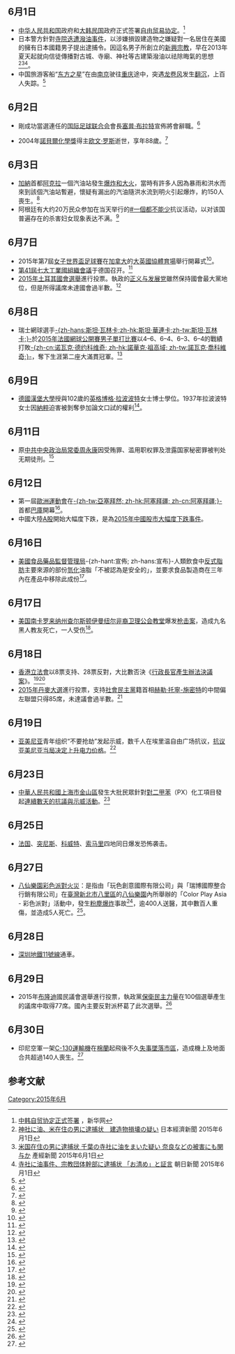 <noinclude>{{monthInNews|2015|6}}</noinclude>
{{noteTA
|1=zh-tw:七大工業國組織; zh-hans:七国集团; zh-hant:七大工業國組織;
}}
==6月1日==
* [[中华人民共和国|中华人民共和国]]政府和[[大韩民国|大韩民国]]政府正式签署[[中韩自由贸易区|自由贸易协定]]。<ref>[http://www.sh.xinhuanet.com/2015-06/01/c_134287737.htm 中韩自贸协定正式签署] {{Wayback|url=http://www.sh.xinhuanet.com/2015-06/01/c_134287737.htm |date=20150609063533 }}，新华网</ref>
* 日本警方針對[[日本寺院迭遭潑油事件|寺院迭遭潑油事件]]，以涉嫌損毀建造物之嫌疑對一名居住在美國的擁有日本國籍男子提出逮捕令。因這名男子所創立的[[新興宗教|新興宗教]]，早在2013年夏天起就向信徒傳播對古城、寺廟、神社等古建築潑油以祛除晦氣的思想<ref>[http://www.nikkei.com/article/DGXLASDG01H3C_R00C15A6CC0000/ 神社に油、米在住の男に逮捕状　建造物損壊の疑い] {{Wayback|url=http://www.nikkei.com/article/DGXLASDG01H3C_R00C15A6CC0000/ |date=20150602094056 }} 日本經濟新聞 2015年6月1日</ref><ref>[http://www.sankei.com/affairs/news/150601/afr1506010005-n1.html 米国在住の男に逮捕状 千葉の寺社に油をまいた疑い 奈良などの被害にも関与か] {{Wayback|url=http://www.sankei.com/affairs/news/150601/afr1506010005-n1.html |date=20150601094553 }} 產經新聞 2015年6月1日</ref><ref>[http://www.asahi.com/articles/ASH6105W4H50PTIL01D.html 寺社に油事件、宗教団体幹部に逮捕状 「お清め」と証言] {{Wayback|url=http://www.asahi.com/articles/ASH6105W4H50PTIL01D.html |date=20150601235254 }} 朝日新聞 2015年6月1日</ref>。
* 中国旅游客船“[[東方之星_(重慶)|东方之星]]”在由[[南京|南京]]驶往[[重庆|重庆]]途中，突遇[[龙卷风|龙卷风]]发生[[东方之星倾覆事故|翻沉]]，上百人失踪。<ref>{{cite web|url=http://news.xinhuanet.com/politics/2015-06/02/c_1115477644.htm|title=习近平对东方之星旅游客船翻沉事件作出重要指示|publisher=新华网|accessdate=2015-06-02|date=2015-06-02|archive-date=2015-06-05|archive-url=https://web.archive.org/web/20150605120225/http://news.xinhuanet.com/politics/2015-06/02/c_1115477644.htm|dead-url=no}}</ref>

==6月2日==
*剛成功當選連任的[[国际足球联合会|国际足球联合会]]會長[[塞普·布拉特|塞普·布拉特]]宣佈將會辭職。<ref>{{Cite news |url=http://www.bbc.com/sport/0/football/32982449 |title=Fifa: Sepp Blatter to quit as president amid corruption scandal |work=BBC News |date=2015-06-02 |accessdate=2015-06-02 |archive-date=2015-11-01 |archive-url=https://web.archive.org/web/20151101074808/http://www.bbc.com/sport/0/football/32982449 |dead-url=no }}</ref>

*2004年[[諾貝爾化學獎|諾貝爾化學獎]]得主[[欧文·罗斯|欧文·罗斯]]逝世，享年88歲。<ref>{{Cite news |url=http://www.nobelprize.org/nobel_prizes/chemistry/laureates/2004/rose-bio.html?utm_source=facebook&utm_medium=social&utm_campaign=facebook_page |title=Irwin Rose - Biographical |work=Nobelprize,org |date=2015-06-02 |accessdate=2015-06-03 |archive-date=2015-06-18 |archive-url=https://web.archive.org/web/20150618084346/http://www.nobelprize.org/nobel_prizes/chemistry/laureates/2004/rose-bio.html?utm_source=facebook&utm_medium=social&utm_campaign=facebook_page |dead-url=no }}</ref>

==6月3日==
*[[加納|加納]]首都[[阿克拉|阿克拉]]一個汽油站發生[[2015年阿克拉加油站爆炸火災|爆炸和大火]]，當時有許多人因為暴雨和洪水而來到該個汽油站暫避，懷疑有漏出的汽油隨洪水流到明火引起爆炸，約150人喪生。<ref>{{Cite news |url=http://www.bbc.com/news/world-africa-33021625 |title=Ghana petrol station inferno: Accra witnesses questioned |work=BBC News |date=2015-06-05 |accessdate=2015-06-05 |archive-date=2015-06-08 |archive-url=https://web.archive.org/web/20150608001646/http://www.bbc.com/news/world-africa-33021625 |dead-url=no }}</ref>
*阿根廷有大约20万民众参加在当天举行的[[一個都不能少_(抗議活動)|#一個都不能少]]抗议活动，以对该国普遍存在的杀害妇女现象表达不满。<ref>{{cite web | title=Argentina: 200,000 rally against femicide and domestic violence in Buenos Aires | url=http://www.ibtimes.co.uk/argentina-200000-rally-against-femicide-domestic-violence-buenos-aires-1504391 | first=Tom | last=Porter | date=2015-06-04 | work=國際財經時報 | accessdate=2015-07-19 | language=en | archive-date=2015-07-26 | archive-url=https://web.archive.org/web/20150726071220/http://www.ibtimes.co.uk/argentina-200000-rally-against-femicide-domestic-violence-buenos-aires-1504391 | dead-url=no }}</ref>

==6月7日==
*2015年第7屆[[2015年女子世界杯足球赛|女子世界盃足球賽]]在[[加拿大|加拿大]]的[[大英國協體育場|大英國協體育場]]舉行開幕式<ref>{{cite news | title = 加拿大女足世界杯开幕式 麦克拉克兰精彩献唱 | publisher = 腾讯体育 | url = http://sports.qq.com/a/20150607/003137.htm | date = 2015-06-07 | accessdate = 2015-06-07 | language = zh-hans | archive-date = 2015-06-18 | archive-url = https://web.archive.org/web/20150618104932/http://sports.qq.com/a/20150607/003137.htm | dead-url = no }}</ref>。
*[[第41屆七大工業國組織會議|第41屆七大工業國組織會議]]于德国召开。<ref>{{cite news|title=七国峰会开幕 坚决反对俄国“侵略行为”|url=http://www.bbc.co.uk/zhongwen/simp/world/2015/06/150607_g7_open|accessdate=2015-06-07|publisher=BBC中文网|date=2015-06-07}}</ref>
*[[2015年6月土耳其大選|2015年土耳其國會選舉]]進行投票。執政的[[正义与发展党_(土耳其)|正义与发展党]]雖然保持國會最大黨地位，但是所得議席未達國會過半數。<ref>{{Cite news |url=http://www.bbc.com/news/world-europe-33043812 |title=Turkey's AKP faces challenge to form government |work=BBC News |date=2015-06-08 |accessdate=2015-06-08 |archive-date=2015-06-08 |archive-url=https://web.archive.org/web/20150608051447/http://www.bbc.com/news/world-europe-33043812 |dead-url=no }}</ref>

==6月8日==
*瑞士網球選手[[斯坦·瓦林卡|-{zh-hans:斯坦·瓦林卡;zh-hk:斯坦·華連卡;zh-tw:斯坦·瓦林卡;}-]]於[[2015年法國網球公開賽男子單打比賽|2015年法國網球公開賽男子單打比賽]]以4–6、6–4、6–3、6–4的戰績打敗[[諾瓦克·喬科維奇|-{zh-cn:诺瓦克·德约科维奇; zh-hk:諾華克·祖高域; zh-tw:諾瓦克·喬科維奇;}-]]，奪下生涯第二座大滿貫冠軍。<ref>{{cite news|url=http://www.appledaily.com.tw/realtimenews/article/sports/20150608/624649/%E6%B3%95%E7%B6%B2%E7%94%B7%E5%96%AE%E6%B1%BA%E8%B3%BD%E5%A4%A7%E7%88%86%E5%86%B7%E9%96%80%EF%BC%81%E7%93%A6%E6%9E%97%E5%8D%A13%E6%AF%941%E5%85%8B%E7%90%83%E7%8E%8B%E9%A6%96%E5%A5%AA%E6%B3%95%E7%B6%B2%E5%86%A0%E8%BB%8D|title=法網男單決賽大爆冷門！瓦林卡3比1克球王首奪法網冠軍|author=詹健全|work=[[蘋果日報_(台灣)|蘋果日報]]|publisher=[[壹傳媒|壹傳媒]]|date=2015-06-08|accessdate=2015-06-08|archive-date=2015-06-12|archive-url=https://web.archive.org/web/20150612232530/http://www.appledaily.com.tw/realtimenews/article/sports/20150608/624649/%E6%B3%95%E7%B6%B2%E7%94%B7%E5%96%AE%E6%B1%BA%E8%B3%BD%E5%A4%A7%E7%88%86%E5%86%B7%E9%96%80%EF%BC%81%E7%93%A6%E6%9E%97%E5%8D%A13%E6%AF%941%E5%85%8B%E7%90%83%E7%8E%8B%E9%A6%96%E5%A5%AA%E6%B3%95%E7%B6%B2%E5%86%A0%E8%BB%8D/|dead-url=no}}</ref>

== 6月9日 ==
*[[德國|德國]][[漢堡大學|漢堡大學]]授與102歲的[[英格博格·拉波波特|英格博格·拉波波特]]女士博士學位。1937年拉波波特女士因[[納粹德國|納粹]]迫害被剝奪參加論文口試的權利<ref>{{cite news | title = 102歲德國婦女獲漢堡大學博士學位 | publisher = [[BBC|BBC中文網]] | url = http://www.bbc.com/zhongwen/trad/world/2015/06/150609_oldest_phd | date = 2015-06-10 | accessdate = 2015-06-10 | language = zh-hant | archive-date = 2015-08-03 | archive-url = https://web.archive.org/web/20150803100333/http://www.bbc.com/zhongwen/trad/world/2015/06/150609_oldest_phd | dead-url = no }}</ref>。

== 6月11日 ==
*原[[中共中央政治局常委|中共中央政治局常委]][[周永康|周永康]]因受贿罪、滥用职权罪及泄露国家秘密罪被判处无期徒刑。<ref>{{Cite web |url=http://news.xinhuanet.com/legal/2015-06/11/c_1115590304.htm |title=周永康一审被判处无期徒刑 |accessdate=2015-06-11 |archive-date=2015-06-13 |archive-url=https://web.archive.org/web/20150613023443/http://news.xinhuanet.com/legal/2015-06/11/c_1115590304.htm |dead-url=no }}</ref>

== 6月12日 ==
* 第一屆[[歐洲運動會|歐洲運動會]]在[[亞塞拜然|-{zh-tw:亞塞拜然; zh-hk:阿塞拜疆; zh-cn:阿塞拜疆;}-]]首都[[巴庫|巴庫]]開幕<ref>{{cite news | title = 第一屆歐洲運動會在阿塞拜疆開幕 | publisher = [[BBC|BBC中文網]] | url = http://www.bbc.com/zhongwen/trad/world/2015/06/150613_european_games_open | date = 2015-06-12 | accessdate = 2015-06-13 | language = zh-hant | archive-date = 2015-08-03 | archive-url = https://web.archive.org/web/20150803195314/http://www.bbc.com/zhongwen/trad/world/2015/06/150613_european_games_open | dead-url = no }}</ref>。
* 中國大陸[[A股|A股]]開始大幅度下跌，是為[[2015年中國股市大幅度下跌事件|2015年中國股市大幅度下跌事件]]。

== 6月16日 ==
* [[美國食品藥品監督管理局|美國食品藥品監督管理局]]-{zh-hant:宣佈; zh-hans:宣布}-人類飲食中[[反式脂肪|反式脂肪]]主要來源的部份[[氫化|氫化]]油脂「不被認為是安全的」，並要求食品製造商在三年內在產品中移除此成份<ref>{{cite web | title = The FDA takes step to remove artificial trans fats in processed foods | url = http://www.fda.gov/NewsEvents/Newsroom/PressAnnouncements/ucm451237.htm | publisher = [[美國食品藥品監督管理局|美國食品藥品監督管理局]] | date = 2015-06-16 | accessdate = 2015-06-16 | language = en | archive-date = 2015-06-16 | archive-url = https://web.archive.org/web/20150616215950/http://www.fda.gov/NewsEvents/Newsroom/PressAnnouncements/ucm451237.htm | dead-url = no }}</ref>。

== 6月17日 ==
*[[美国|美国]][[南卡罗来纳州|南卡罗来纳州]][[查尔斯顿_(南卡罗来纳州)|查尔斯顿]][[伊曼纽尔非裔卫理公会教堂|伊曼纽尔非裔卫理公会教堂]]爆发[[2015年南卡罗莱纳州查尔斯顿枪击案|枪击案]]，造成九名黑人教友死亡，一人受伤<ref name=appletw>{{cite news|author1=桂家齊 (翻譯)|title=【更新】美非裔教堂遭槍擊9死　警：應為仇殺事件|url=http://www.appledaily.com.tw/realtimenews/article/new/20150618/631282/|accessdate=2015-06-18|agency=[[台灣蘋果日報|台灣蘋果日報]]|date=2015-06-18|archive-date=2015-06-18|archive-url=https://web.archive.org/web/20150618131333/http://www.appledaily.com.tw/realtimenews/article/new/20150618/631282/|dead-url=no}}</ref>。

== 6月18日 ==
* [[香港立法會|香港立法會]]以8票支持、28票反對，大比數否決《[[2016年及2017年香港政治制度改革#.E8.A1.A8.E6.B1.BA|行政長官產生辦法決議案]]》。<ref>{{Cite web |url=http://hk.apple.nextmedia.com/realtime/news/20150618/53868794 |title=【政改否決】立會大比數否決方案 28票反對8票贊成 |accessdate=2015-06-18 |archive-date=2016-03-04 |archive-url=https://web.archive.org/web/20160304120703/http://hk.apple.nextmedia.com/realtime/news/20150618/53868794 |dead-url=no }}</ref><ref>{{cite news|url=http://cablenews.i-cable.com/webapps/news_video/index.php?news_id=460353|title=立會28票否決8票贊成否決政改|publisher=[[有線新聞台|有線新聞台]]|date=2015-06-18}}</ref>
* [[2015年丹麥大選|2015年丹麥大選]]進行投票，支持[[丹麦社会民主党|社會民主黨]]籍首相[[赫勒·托寧-施密特|赫勒·托寧-施密特]]的中間偏左聯盟只得85席，未達議會過半數。<ref>{{Cite news |url=http://hk.apple.nextmedia.com/international/art/20150620/19190991 |title=丹麥變天　中間偏右聯盟勝出 |work=蘋果日報 |date=2015-06-20 |accessdate=2015-06-24 |archive-date=2015-06-24 |archive-url=https://web.archive.org/web/20150624064502/http://hk.apple.nextmedia.com/international/art/20150620/19190991 |dead-url=no }}</ref>

== 6月19日 ==
* [[亚美尼亚|亚美尼亚]]青年组织“不要抢劫”发起示威，数千人在埃里温自由广场抗议，[[2015年亞美尼亞反電力價格上升示威|抗议亚美尼亚当局决定上升电力价格]]。<ref name=colors>{{cite news |author1=杨军 |title=亚美尼亚街头抗议引发“颜色革命”猜测 |url=http://zqb.cyol.com/html/2015-07/04/nw.D110000zgqnb_20150704_1-04.htm |accessdate=2015-09-03 |agency=中国青年报 |date=2015-07-04 |archiveurl=https://archive.is/20150903162118/http://zqb.cyol.com/html/2015-07/04/nw.D110000zgqnb_20150704_1-04.htm |archivedate=2015-09-03 |deadurl=no }}</ref>

== 6月23日 ==
*[[中華人民共和國|中華人民共和國]][[上海市|上海市]][[金山區_(上海市)|金山區]]發生大批民眾針對[[對二甲苯|對二甲苯]]（PX）化工項目發起[[2015年上海市金山区反对PX项目事件|連續數天的抗議與示威活動]]。<ref>{{cite web|title=上海金山市民游行反对化工PX项目|url=http://www.bbc.com/zhongwen/simp/china/2015/06/150624_shanghai_chemicalplant|accessdate=2015-06-24|archive-date=2015-06-27|archive-url=https://web.archive.org/web/20150627163808/http://www.bbc.com/zhongwen/simp/china/2015/06/150624_shanghai_chemicalplant|dead-url=no}}</ref>
== 6月25日 ==
*[[法国|法国]]、[[突尼斯|突尼斯]]、[[科威特|科威特]]、[[索马里|索马里]]四地同日爆发恐怖袭击。

== 6月27日 ==
*[[八仙樂園彩色派對火災|八仙樂園彩色派對火災]]：是指由「玩色創意國際有限公司」與「瑞博國際整合行銷有限公司」在[[臺灣|臺灣]][[新北市|新北市]][[八里區|八里區]]的[[八仙樂園|八仙樂園]]內所舉辦的「Color Play Asia - 彩色派對」活動中，發生[[粉塵爆炸|粉塵爆炸]]事故<ref>{{cite news | title = 台灣遊樂園爆炸大火200多人受傷 | publisher = [[BBC|BBC中文網]] | url = http://www.bbc.com/zhongwen/trad/china/2015/06/150627_taiwan_amusement_park_fire | date = 2015-06-28 | accessdate = 2015-06-28 | language = zh-hant | archive-date = 2015-07-02 | archive-url = https://web.archive.org/web/20150702131813/http://www.bbc.com/zhongwen/trad/china/2015/06/150627_taiwan_amusement_park_fire | dead-url = no }}</ref>，逾400人送醫，其中數百人重傷，並造成5人死亡。<ref>{{cite news | title = 八仙樂園爆炸意外 總計431人送醫 97人重傷 | author = 吳仁捷 | publisher = [[自由時報|自由時報]] | url = http://news.ltn.com.tw/news/society/breakingnews/1361656x | date = 2015-06-28 | accessdate = 2015-06-28 | language = zh-hant | deadurl = yes | archiveurl = https://web.archive.org/web/20150630115443/http://news.ltn.com.tw/news/society/breakingnews/1361656x | archivedate = 2015-06-30 }}</ref>。

== 6月28日 ==
*[[深圳地鐵|深圳地鐵]][[深圳地鐵11號線|11號線]]通車。

== 6月29日 ==
*2015年[[布隆迪|布隆迪]]國民議會選舉進行投票，執政黨[[保衛民主力量|保衛民主力量]]在100個選舉產生的議席中取得77席。國內主要反對派杯葛了此次選舉。<ref>{{Cite news |url=http://www.bbc.com/news/world-africa-33434222 |title=Burundi President Pierre Nkurunziza's CNDD-FDD wins election |work=BBC News |date=2015-07-07 |accessdate=2015-07-10 |archive-date=2015-07-10 |archive-url=https://web.archive.org/web/20150710221529/http://www.bbc.com/news/world-africa-33434222 |dead-url=no }}</ref>

== 6月30日 ==
*印尼空軍一架[[C-130運輸機|C-130運輸機]]在[[棉蘭|棉蘭]]起飛後不久[[2015年印尼軍機空難|失事墜落市區]]，造成機上及地面合共超過140人喪生。<ref>{{Cite news |url=http://www.bbc.com/news/world-asia-33339965 |title=Indonesia transport plane crash death toll rises |work=BBC News |date=2015-07-01 |accessdate=2015-07-02 |archive-date=2015-07-04 |archive-url=https://web.archive.org/web/20150704004206/http://www.bbc.com/news/world-asia-33339965 |dead-url=no }}</ref>

==参考文献==
{{reflist|2}}

{{各月大事记}}

[[Category:2015年6月|Category:2015年6月]]